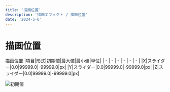 ---
title: '描画位置'
description: '描画エフェクト / 描画位置'
date: '2024-5-6'
---

# 描画位置

描画位置
|項目|形式|初期値|最大値|最小値|単位|
| - | - | - | - | - | - |
|X|スライダー|0.0|99999.0|-99999.0|px|
|Y|スライダー|0.0|99999.0|-99999.0|px|
|Z|スライダー|0.0|99999.0|-99999.0|px|

![初期値](/assets/effects/描画/描画位置/初期値.png)